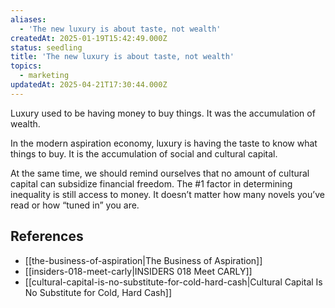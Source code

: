 ```yaml
---
aliases:
  - 'The new luxury is about taste, not wealth'
createdAt: 2025-01-19T15:42:49.000Z
status: seedling
title: 'The new luxury is about taste, not wealth'
topics:
  - marketing
updatedAt: 2025-04-21T17:30:44.000Z
---
```

Luxury used to be having money to buy things. It was the accumulation of wealth.

In the modern aspiration economy, luxury is having the taste to know what things to buy. It is the accumulation of social and cultural capital.

At the same time, we should remind ourselves that no amount of cultural capital can subsidize financial freedom. The #1 factor in determining inequality is still access to money. It doesn’t matter how many novels you’ve read or how “tuned in” you are.

## References

- [[the-business-of-aspiration|The Business of Aspiration]]
- [[insiders-018-meet-carly|INSIDERS 018 Meet CARLY]]
- [[cultural-capital-is-no-substitute-for-cold-hard-cash|Cultural Capital Is No Substitute for Cold, Hard Cash]]
